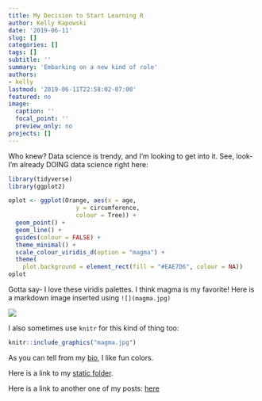 ```yaml
---
title: My Decision to Start Learning R
author: Kelly Kapowski
date: '2019-06-11'
slug: []
categories: []
tags: []
subtitle: ''
summary: 'Embarking on a new kind of role'
authors:
- kelly
lastmod: '2019-06-11T22:58:02-07:00'
featured: no
image:
  caption: ''
  focal_point: ''
  preview_only: no
projects: []
---
```




Who knew? Data science is trendy, and I'm looking to get into it. See, look- I'm already DOING data science right here:

```r
library(tidyverse)
library(ggplot2)
```

```r
oplot <- ggplot(Orange, aes(x = age, 
                   y = circumference, 
                   colour = Tree)) +
  geom_point() +
  geom_line() +
  guides(colour = FALSE) +
  theme_minimal() +
  scale_colour_viridis_d(option = "magma") +
  theme(
    plot.background = element_rect(fill = "#EAE7D6", colour = NA))
oplot
```

Gotta say- I love these viridis palettes. I think magma is my favorite! Here is a markdown image inserted using `![](magma.jpg)`

![](magma.jpg)


I also sometimes use `knitr` for this kind of thing too:

```r
knitr::include_graphics("magma.jpg")
```

As you can tell from my [bio](../../#about), I like fun colors.

Here is a link to my [static folder](../../img/bell-logo.png).


Here is a link to another one of my posts: [here](../jupyter/)

